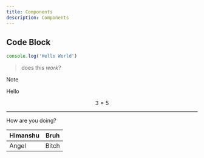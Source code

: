 ```yaml
---
title: Components
description: Components
---
```


## Code Block

```js
console.log('Hello World')
```

> does this _work_?

> [!Note]
> Hello

$$3 = 5$$

---

How are you doing?

| Himanshu | Bruh  |
| -------- | ----- |
| Angel    | Bitch |

